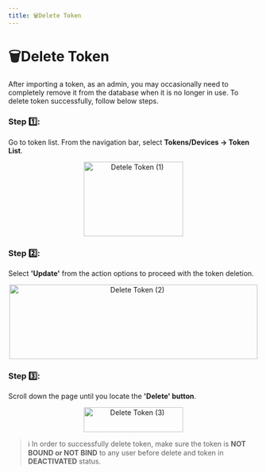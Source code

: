```yaml
---
title: 🗑️Delete Token
---
```


# 🗑️Delete Token

After importing a token, as an admin, you may occasionally need to completely remove it from the database when it is no longer in use. To delete token successfully, follow below steps.

### Step 1️⃣:
Go to token list. From the navigation bar, select **Tokens/Devices → Token List**.

&#x20;    
<p align="center">
  <img 
    src="https://raw.githubusercontent.com/signingclouddev/CentagateDocs/main/image/1.5 Hanbook/deletetoken1.png" 
    width="200" 
    height="150" 
    alt="Detele Token (1)"
  />
</p>

### Step 2️⃣:
Select **'Update'** from the action options to proceed with the token deletion.

&#x20;    
<p align="center">
  <img 
    src="https://raw.githubusercontent.com/signingclouddev/CentagateDocs/main/image/1.5 Hanbook/deletetoken2.png" 
    width="500" 
    height="150" 
    alt="Delete Token (2)"
  />
</p>

### Step 3️⃣:
Scroll down the page until you locate the **'Delete' button**.

&#x20;    
<p align="center">
  <img 
    src="https://raw.githubusercontent.com/signingclouddev/CentagateDocs/main/image/1.5 Hanbook/deletetoken3.png" 
    width="200" 
    height="50" 
    alt="Delete Token (3)"
  />
</p>

> ℹ️ In order to successfully delete token, make sure the token is **NOT BOUND or NOT BIND** to any user before delete and token in **DEACTIVATED** status.
